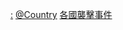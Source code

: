 {{Categories by country|nocat}}

[[Category:各国恐怖主义|:]]
[[Category:恐怖活动|@Country]]
[[Category:各國襲擊事件|]]